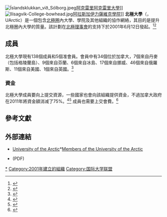 {{Infobox university
|name =北極大學
|native_name =
|image_name = UArictic logo.png|image_size = 200px
|caption =
|latin_name =
|motto = In the North, for the North, by the North
|established = 2001
|type = 協作網絡
|president = Lars Kullerud
|city = [[羅瓦涅米|羅瓦涅米]]（秘書處）
|country =[[加拿大|加拿大]]、[[丹麥|丹麥]]、[[芬蘭|芬蘭]]、[[冰島|冰島]]、[[挪威|挪威]]、[[俄羅斯|俄羅斯]]、[[瑞典|瑞典]]、[[美國|美國]]、[[英國|英國]]
|website =[http://www.uarctic.org/ www.uarctic.org]
}}
[[Image:Íslandsklukkan_við_Sólborg.jpeg|right]][[阿克雷里|阿克雷里]][[阿克雷里大學|阿克雷里大學]]]]
[[Image:Ilisagvik-College-bowhead.jpg|right]][[阿拉斯加|阿拉斯加]][[伊力薩維克學院|伊力薩維克學院]]]]
'''北極大學'''（{{lang-en|University of the Arctic}}，UArctic）是一個包含[[北極圈|北極圈]]內大學、學院及其他組織的協作網絡，其目的是提升北極圈內大學的質量。該計劃在[[北極理事會|北極理事會]]的支持下於2001年6月12日發起。<ref>{{cite web | url=http://www.uarctic.org/singleArticle.aspx?m=75&amid=80 | title=Milestones in UArctic History | publisher=University of the Arctic | accessdate=2012-01-08 | deadurl=yes | archiveurl=https://web.archive.org/web/20131016084349/http://www.uarctic.org/singleArticle.aspx?m=75&amid=80 | archivedate=2013-10-16 }}</ref><ref>{{cite web | url=http://www.uarctic.org/compactArticles.aspx?m=73 | title=Mission Statement | publisher=University of the Arctic | date=2006-02-15 | accessdate=2012-01-08 | deadurl=yes | archiveurl=https://web.archive.org/web/20120329044119/http://www.uarctic.org/compactArticles.aspx?m=73 | archivedate=2012-03-29 }}</ref>

==成員==
{{Main|北極大學成員}}
北極大學現有138個成員和5個准會員。會員中有34個位於加拿大，7個來自丹麥（包括格陵蘭島）、9個來自芬蘭、6個來自冰島、17個來自挪威、46個來自俄羅斯、11個來自美國、1個來自英國。<ref>{{cite web | url=http://www.uarctic.org/memberslist.aspx?m=589 | title=Members List | publisher=University of the Arctic | accessdate=2012-01-08 | deadurl=yes | archiveurl=https://web.archive.org/web/20111226111221/http://www.uarctic.org/memberslist.aspx?m=589 | archivedate=2011-12-26 }}</ref>

===資金===
北極大學成員要向上提交資源，一些國家也會向該組織提供資金，不過加拿大政府在2011年將資金額消减了75%。<ref>{{cite web | url=http://www.uarctic.org/genprl07_LFhJ6.pdf.file | title=Kansainvälinen Arktinen yliopisto juhlii avajaisia 12. kesäkuuta | publisher=University of the Arctic | date=2006-06-06 | format=PDF | language=fi | trans_title=The International University of the Arctic celebrates its launch June 12 | deadurl=yes | archiveurl=https://web.archive.org/web/20131016084435/http://www.uarctic.org/genprl07_LFhJ6.pdf.file | archivedate=2013-10-16 | accessdate=2013-10-16 }}</ref><ref>{{cite news | title=Feds cut funding to University of the Arctic | url=http://www.cbc.ca/news/canada/north/story/2011/10/18/north-uarctic-cuts.html | newspaper=[[CBC_News|CBC News]] | location=Canada | date=2011-10-18 | accessdate=2013-10-16 | archive-date=2013-01-10 | archive-url=https://web.archive.org/web/20130110031127/http://www.cbc.ca/news/canada/north/story/2011/10/18/north-uarctic-cuts.html | dead-url=no }}</ref> 成員也需要上交會費。<ref>{{cite web | url=http://www.uarctic.org/SingleArticle.aspx?m=770&amid=8554 | title=UArctic Membership Fee | publisher=University of the Arctic | accessdate=2012-01-08 | deadurl=yes | archiveurl=https://web.archive.org/web/20120210091230/http://www.uarctic.org/SingleArticle.aspx?m=770&amid=8554 | archivedate=2012-02-10 }}</ref>

==參考文獻==
{{Reflist}}

== 外部連結 ==
*[http://www.uarctic.org University of the Arctic]*[https://web.archive.org/web/20111226111221/http://www.uarctic.org/memberslist.aspx?m=589 Members of the University of the Arctic]
* {{Wayback|url=http://www.uarctic.org/ |date=20071010141229 }} (PDF)

{{Authority control}}
{{DEFAULTSORT:University Of The Arctic}}
[[Category:北極大學|*]]
[[Category:2001年建立的組織|Category:2001年建立的組織]]
[[Category:国际大学联盟|Category:国际大学联盟]]